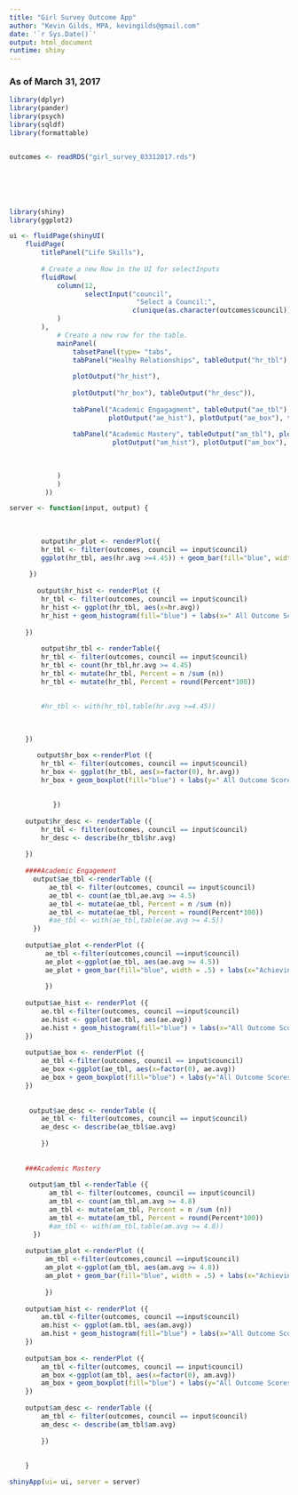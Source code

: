 ```yaml
---
title: "Girl Survey Outcome App"
author: "Kevin Gilds, MPA, kevingilds@gmail.com"
date: '`r Sys.Date()`'
output: html_document
runtime: shiny
---
```


### As of March 31, 2017

```r
library(dplyr)
library(pander)
library(psych)
library(sqldf)
library(formattable)


outcomes <- readRDS("girl_survey_03312017.rds")







```

```r

library(shiny)
library(ggplot2)

ui <- fluidPage(shinyUI(
    fluidPage(
        titlePanel("Life Skills"),
        
        # Create a new Row in the UI for selectInputs
        fluidRow(
            column(12, 
                   selectInput("council", 
                                "Select a Council:", 
                               c(unique(as.character(outcomes$council))))
            )
        ),
            # Create a new row for the table.
            mainPanel(
                tabsetPanel(type= "tabs",
                tabPanel("Healhy Relationships", tableOutput("hr_tbl"), plotOutput("hr_plot"),
                
                plotOutput("hr_hist"),
                
                plotOutput("hr_box"), tableOutput("hr_desc")),
                
                tabPanel("Academic Engagagment", tableOutput("ae_tbl"), plotOutput("ae_plot"),
                         plotOutput("ae_hist"), plotOutput("ae_box"), tableOutput("ae_desc")),
                
                tabPanel("Academic Mastery", tableOutput("am_tbl"), plotOutput("am_plot"),
                          plotOutput("am_hist"), plotOutput("am_box"), tableOutput("am_desc")))
                
                   
               
            )
            )
         ))

server <- function(input, output) {
    
        
        
        output$hr_plot <- renderPlot({
        hr_tbl <- filter(outcomes, council == input$council)
        ggplot(hr_tbl, aes(hr.avg >=4.45)) + geom_bar(fill="blue", width = .5) + labs(x="Achieving at High Level", title = "Pre: Healthy Relationships")
    
     })
        
       output$hr_hist <- renderPlot ({
        hr_tbl <- filter(outcomes, council == input$council)
        hr_hist <- ggplot(hr_tbl, aes(x=hr.avg)) 
        hr_hist + geom_histogram(fill="blue") + labs(x=" All Outcome Scores", title = "Pre: Healthy Relationships")
            
    })
     
        output$hr_tbl <- renderTable({
        hr_tbl <- filter(outcomes, council == input$council) 
        hr_tbl <- count(hr_tbl,hr.avg >= 4.45)
        hr_tbl <- mutate(hr_tbl, Percent = n /sum (n))
        hr_tbl <- mutate(hr_tbl, Percent = round(Percent*100))

        
        #hr_tbl <- with(hr_tbl,table(hr.avg >=4.45))
          
    
 
    })

       output$hr_box <-renderPlot ({
        hr_tbl <- filter(outcomes, council == input$council)
        hr_box <- ggplot(hr_tbl, aes(x=factor(0), hr.avg))
        hr_box + geom_boxplot(fill="blue") + labs(y=" All Outcome Scores", title = "Pre: Healthy Relationships")
        
        
           })
    
    output$hr_desc <- renderTable ({
        hr_tbl <- filter(outcomes, council == input$council)
        hr_desc <- describe(hr_tbl$hr.avg)
        
    })
    
    ####Academic Engagement
      output$ae_tbl <-renderTable ({
          ae_tbl <- filter(outcomes, council == input$council)
          ae_tbl <- count(ae_tbl,ae.avg >= 4.5)
          ae_tbl <- mutate(ae_tbl, Percent = n /sum (n))
          ae_tbl <- mutate(ae_tbl, Percent = round(Percent*100))
          #ae_tbl <- with(ae_tbl,table(ae.avg >= 4.5))
      })
    
    output$ae_plot <-renderPlot ({
         ae_tbl <-filter(outcomes,council ==input$council)
         ae_plot <-ggplot(ae_tbl, aes(ae.avg >= 4.5)) 
         ae_plot + geom_bar(fill="blue", width = .5) + labs(x="Achieving at High Level", title = "Pre: Academic Engagement") 
     
         })
    
    output$ae_hist <- renderPlot ({
        ae.tbl <-filter(outcomes, council ==input$council)
        ae.hist <- ggplot(ae.tbl, aes(ae.avg)) 
        ae.hist + geom_histogram(fill="blue") + labs(x="All Outcome Scores", title="Pre: Academic Engagement")
    })
     
    output$ae_box <- renderPlot ({
        ae_tbl <-filter(outcomes, council == input$council)
        ae_box <-ggplot(ae_tbl, aes(x=factor(0), ae.avg))
        ae_box + geom_boxplot(fill="blue") + labs(y="All Outcome Scores", title = "Pre: Academic Engagement")
    })
    
    
     output$ae_desc <- renderTable ({
        ae_tbl <- filter(outcomes, council == input$council)
        ae_desc <- describe(ae_tbl$ae.avg)
        
        })
    
    
    ###Academic Mastery
    
     output$am_tbl <-renderTable ({
          am_tbl <- filter(outcomes, council == input$council)
          am_tbl <- count(am_tbl,am.avg >= 4.8)
          am_tbl <- mutate(am_tbl, Percent = n /sum (n))
          am_tbl <- mutate(am_tbl, Percent = round(Percent*100))
          #am_tbl <- with(am_tbl,table(am.avg >= 4.8))
      })
    
    output$am_plot <-renderPlot ({
         am_tbl <-filter(outcomes,council ==input$council)
         am_plot <-ggplot(am_tbl, aes(am.avg >= 4.8)) 
         am_plot + geom_bar(fill="blue", width = .5) + labs(x="Achieving at High Level", title = "Pre: Academic Mastery") 
     
         })
    
    output$am_hist <- renderPlot ({
        am.tbl <-filter(outcomes, council ==input$council)
        am.hist <- ggplot(am.tbl, aes(am.avg)) 
        am.hist + geom_histogram(fill="blue") + labs(x="All Outcome Scores", title="Pre: Academic Mastery")
    })
     
    output$am_box <- renderPlot ({
        am_tbl <-filter(outcomes, council == input$council)
        am_box <-ggplot(am_tbl, aes(x=factor(0), am.avg))
        am_box + geom_boxplot(fill="blue") + labs(y="All Outcome Scores", title = "Pre: Academic Mastery")
    })
    
    output$am_desc <- renderTable ({
        am_tbl <- filter(outcomes, council == input$council)
        am_desc <- describe(am_tbl$am.avg)
        
        })
    
    
    }

shinyApp(ui= ui, server = server)

```
